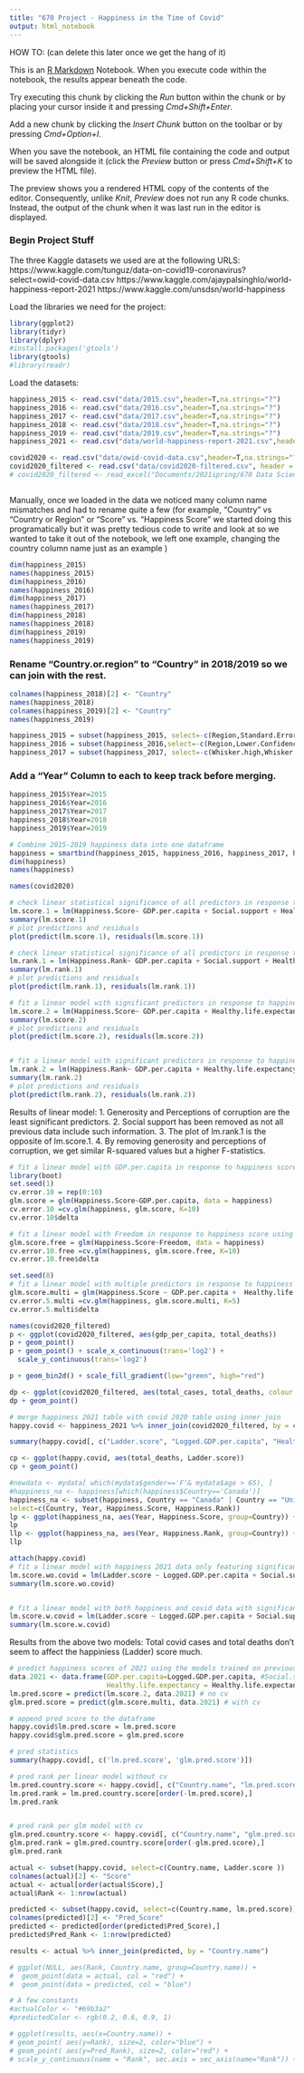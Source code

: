 ```yaml
---
title: "670 Project - Happiness in the Time of Covid"
output: html_notebook
---
```

HOW TO: (can delete this later once we get the hang of it)

This is an [R Markdown](http://rmarkdown.rstudio.com) Notebook. When you execute code within the notebook, the results appear beneath the code. 

Try executing this chunk by clicking the *Run* button within the chunk or by placing your cursor inside it and pressing *Cmd+Shift+Enter*. 

Add a new chunk by clicking the *Insert Chunk* button on the toolbar or by pressing *Cmd+Option+I*.

When you save the notebook, an HTML file containing the code and output will be saved alongside it (click the *Preview* button or press *Cmd+Shift+K* to preview the HTML file). 

The preview shows you a rendered HTML copy of the contents of the editor. Consequently, unlike *Knit*, *Preview* does not run any R code chunks. Instead, the output of the chunk when it was last run in the editor is displayed.

### Begin Project Stuff 

The three Kaggle datasets we used are at the following URLS:
https://www.kaggle.com/tunguz/data-on-covid19-coronavirus?select=owid-covid-data.csv
https://www.kaggle.com/ajaypalsinghlo/world-happiness-report-2021
https://www.kaggle.com/unsdsn/world-happiness

Load the libraries we need for the project:
```r
library(ggplot2)
library(tidyr)
library(dplyr)
#install.packages('gtools')
library(gtools)
#library(readr)
```

Load the datasets:


```r
happiness_2015 <- read.csv("data/2015.csv",header=T,na.strings="?")
happiness_2016 <- read.csv("data/2016.csv",header=T,na.strings="?")
happiness_2017 <- read.csv("data/2017.csv",header=T,na.strings="?")
happiness_2018 <- read.csv("data/2018.csv",header=T,na.strings="?")
happiness_2019 <- read.csv("data/2019.csv",header=T,na.strings="?")
happiness_2021 <- read.csv("data/world-happiness-report-2021.csv",header=T,na.strings="?")

covid2020 <- read.csv("data/owid-covid-data.csv",header=T,na.strings="?")
covid2020_filtered <- read.csv("data/covid2020-filtered.csv", header = T, na.strings = "?")
# covid2020_filtered <- read_excel("Documents/2021spring/670 Data Science/project/covid2020-filtered.xlsx")
```


```r

```

Manually, once we loaded in the data we noticed many column name mismatches and had to rename quite a few (for example, "Country" vs "Country or Region" or "Score" vs. "Happiness Score" we started doing this programatically but it was pretty tedious code to write and look at so we wanted to take it out of the notebook, we left one example, changing the country column name just as an example )
```r
dim(happiness_2015)
names(happiness_2015)
dim(happiness_2016)
names(happiness_2016)
dim(happiness_2017)
names(happiness_2017)
dim(happiness_2018)
names(happiness_2018)
dim(happiness_2019)
names(happiness_2019)
```

### Rename "Country.or.region" to "Country" in 2018/2019 so we can join with the rest.
```r
colnames(happiness_2018)[2] <- "Country"
names(happiness_2018)
colnames(happiness_2019)[2] <- "Country"
names(happiness_2019)

happiness_2015 = subset(happiness_2015, select=-c(Region,Standard.Error,Dystopia.Residual))
happiness_2016 = subset(happiness_2016,select=-c(Region,Lower.Confidence.Interval,Upper.Confidence.Interval,Dystopia.Residual))
happiness_2017 = subset(happiness_2017, select=-c(Whisker.high,Whisker.low,Dystopia.Residual))
```
### Add a "Year" Column to each to keep track before merging.
```r
happiness_2015$Year=2015
happiness_2016$Year=2016
happiness_2017$Year=2017
happiness_2018$Year=2018
happiness_2019$Year=2019
```


```r
# Combine 2015-2019 happiness data into one dataframe
happiness = smartbind(happiness_2015, happiness_2016, happiness_2017, happiness_2018, happiness_2019)
dim(happiness)
names(happiness)
```
```r
names(covid2020)
```


```r
# check linear statistical significance of all predictors in response to happiness score. 
lm.score.1 = lm(Happiness.Score~ GDP.per.capita + Social.support + Healthy.life.expectancy + Freedom + Generosity + Perceptions.of.corruption, data = happiness)
summary(lm.score.1)
# plot predictions and residuals
plot(predict(lm.score.1), residuals(lm.score.1))
```
```r
# check linear statistical significance of all predictors in response to happiness rank. 
lm.rank.1 = lm(Happiness.Rank~ GDP.per.capita + Social.support + Healthy.life.expectancy + Freedom + Generosity + Perceptions.of.corruption, data = happiness)
summary(lm.rank.1)
# plot predictions and residuals
plot(predict(lm.rank.1), residuals(lm.rank.1))
```

```r
# fit a linear model with significant predictors in response to happiness score. 
lm.score.2 = lm(Happiness.Score~ GDP.per.capita + Healthy.life.expectancy + Freedom, data = happiness)
summary(lm.score.2)
# plot predictions and residuals
plot(predict(lm.score.2), residuals(lm.score.2))


# fit a linear model with significant predictors in response to happiness rank. 
lm.rank.2 = lm(Happiness.Rank~ GDP.per.capita + Healthy.life.expectancy + Freedom, data = happiness)
summary(lm.rank.2)
# plot predictions and residuals
plot(predict(lm.rank.2), residuals(lm.rank.2))
```
Results of linear model: 
1. Generosity and Perceptions of corruption are the least significant predictors.
2. Social support has been removed as not all previous data include such information.
3. The plot of lm.rank.1 is the opposite of lm.score.1.
4. By removing generosity and perceptions of corruption, we get similar R-squared values but a higher F-statistics.


```r
# fit a linear model with GDP.per.capita in response to happiness score using K-fold cross validation.
library(boot)
set.seed(1)
cv.error.10 = rep(0:10)
glm.score = glm(Happiness.Score~GDP.per.capita, data = happiness)
cv.error.10 =cv.glm(happiness, glm.score, K=10)
cv.error.10$delta
```


```r
# fit a linear model with Freedom in response to happiness score using K-fold cross validation.
glm.score.free = glm(Happiness.Score~Freedom, data = happiness)
cv.error.10.free =cv.glm(happiness, glm.score.free, K=10)
cv.error.10.free$delta
```




```r
set.seed(8)
# fit a linear model with multiple predictors in response to happiness score using K-fold cross validation.
glm.score.multi = glm(Happiness.Score ~ GDP.per.capita +  Healthy.life.expectancy + Freedom, data = happiness)
cv.error.5.multi =cv.glm(happiness, glm.score.multi, K=5)
cv.error.5.multi$delta
```
```r
names(covid2020_filtered)
p <- ggplot(covid2020_filtered, aes(gdp_per_capita, total_deaths)) 
p + geom_point()
p + geom_point() + scale_x_continuous(trans='log2') +
  scale_y_continuous(trans='log2')

```
```r
p + geom_bin2d() + scale_fill_gradient(low="green", high="red")
```
```r
dp <- ggplot(covid2020_filtered, aes(total_cases, total_deaths, colour = continent)) 
dp + geom_point()
```

```r
# merge happiness 2021 table with covid 2020 table using inner join
happy.covid <- happiness_2021 %>% inner_join(covid2020_filtered, by = c("Country.name" = "location"))

summary(happy.covid[, c("Ladder.score", "Logged.GDP.per.capita", "Healthy.life.expectancy", "Freedom.to.make.life.choices", "total_cases", "total_deaths")])
```

```r
cp <- ggplot(happy.covid, aes(total_deaths, Ladder.score)) 
cp + geom_point()
```
```r
#newdata <- mydata[ which(mydata$gender=='F'& mydata$age > 65), ]
#happiness_na <- happiness[which(happiness$Country=='Canada')]
happiness_na <- subset(happiness, Country == "Canada" | Country == "United States" | Country =="Mexico",
select=c(Country, Year, Happiness.Score, Happiness.Rank))
lp <- ggplot(happiness_na, aes(Year, Happiness.Score, group=Country)) + geom_line(aes(color=Country))
lp
llp <- ggplot(happiness_na, aes(Year, Happiness.Rank, group=Country)) + geom_line(aes(color=Country))
llp
```


```r
attach(happy.covid)
# fit a linear model with happiness 2021 data only featuring significant predictors in response to happiness score.
lm.score.wo.covid = lm(Ladder.score ~ Logged.GDP.per.capita + Social.support + Healthy.life.expectancy+ Freedom.to.make.life.choices + Generosity + Perceptions.of.corruption, data=happy.covid)
summary(lm.score.wo.covid)


# fit a linear model with both happiness and covid data with significant predictors in response to happiness score.
lm.score.w.covid = lm(Ladder.score ~ Logged.GDP.per.capita + Social.support + Healthy.life.expectancy+ Freedom.to.make.life.choices + Generosity + Perceptions.of.corruption + total_cases + total_deaths, data=happy.covid)
summary(lm.score.w.covid)
```

Results from the above two models:
Total covid cases and total deaths don't seem to affect the happiniess (Ladder) score much.

```r
# predict happiness scores of 2021 using the models trained on previous years' data
data.2021 <- data.frame(GDP.per.capita=Logged.GDP.per.capita, #Social.support = Social.support,
                        Healthy.life.expectancy = Healthy.life.expectancy, Freedom=Freedom.to.make.life.choices)
lm.pred.score = predict(lm.score.2, data.2021) # no cv
glm.pred.score = predict(glm.score.multi, data.2021) # with cv

# append pred score to the dataframe
happy.covid$lm.pred.score = lm.pred.score
happy.covid$glm.pred.score = glm.pred.score

# pred statistics
summary(happy.covid[, c('lm.pred.score', 'glm.pred.score')])

# pred rank per linear model without cv
lm.pred.country.score <- happy.covid[, c("Country.name", "lm.pred.score")]
lm.pred.rank = lm.pred.country.score[order(-lm.pred.score),]
lm.pred.rank


# pred rank per glm model with cv
glm.pred.country.score <- happy.covid[, c("Country.name", "glm.pred.score")]
glm.pred.rank = glm.pred.country.score[order(-glm.pred.score),]
glm.pred.rank

```
```r

actual <- subset(happy.covid, select=c(Country.name, Ladder.score ))
colnames(actual)[2] <- "Score"
actual <- actual[order(actual$Score),]
actual$Rank <- 1:nrow(actual)

predicted <- subset(happy.covid, select=c(Country.name, lm.pred.score))
colnames(predicted)[2] <- "Pred_Score"
predicted <- predicted[order(predicted$Pred_Score),]
predicted$Pred_Rank <- 1:nrow(predicted)

results <- actual %>% inner_join(predicted, by = "Country.name")

# ggplot(NULL, aes(Rank, Country.name, group=Country.name)) +   
#  geom_point(data = actual, col = "red") +
#  geom_point(data = predicted, col = "blue")

# A few constants
#actualColor <- "#69b3a2"
#predictedColor <- rgb(0.2, 0.6, 0.9, 1)

# ggplot(results, aes(x=Country.name)) +
# geom_point( aes(y=Rank), size=2, color="blue") + 
# geom_point( aes(y=Pred_Rank), size=2, color="red") +
# scale_y_continuous(name = "Rank", sec.axis = sec_axis(name="Rank")) +theme_ipsum()
```
